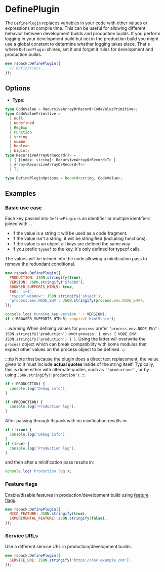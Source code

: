 
<WebpackLicense from="https://webpack.js.org/plugins/define-plugin/" />

# DefinePlugin

The `DefinePlugin` replaces variables in your code with other values or expressions at compile time. This can be useful for allowing different behavior between development builds and production builds. If you perform logging in your development build but not in the production build you might use a global constant to determine whether logging takes place. That's where `DefinePlugin` shines, set it and forget it rules for development and production builds.

```js
new rspack.DefinePlugin({
  // Definitions...
});
```

## Options

- **Type:**

```ts
type CodeValue = RecursiveArrayOrRecord<CodeValuePrimitive>;
type CodeValuePrimitive =
  | null
  | undefined
  | RegExp
  | Function
  | string
  | number
  | boolean
  | bigint;
type RecursiveArrayOrRecord<T> =
  | { [index: string]: RecursiveArrayOrRecord<T> }
  | Array<RecursiveArrayOrRecord<T>>
  | T;

type DefinePluginOptions = Record<string, CodeValue>;
```

## Examples

### Basic use case

Each key passed into `DefinePlugin` is an identifier or multiple identifiers joined with `.`.

- If the value is a string it will be used as a code fragment.
- If the value isn't a string, it will be stringified (including functions).
- If the value is an object all keys are defined the same way.
- If you prefix `typeof` to the key, it's only defined for typeof calls.

The values will be inlined into the code allowing a minification pass to remove the redundant conditional.

```js
new rspack.DefinePlugin({
  PRODUCTION: JSON.stringify(true),
  VERSION: JSON.stringify('5fa3b9'),
  BROWSER_SUPPORTS_HTML5: true,
  TWO: '1+1',
  'typeof window': JSON.stringify('object'),
  'process.env.NODE_ENV': JSON.stringify(process.env.NODE_ENV),
});
```

```js
console.log('Running App version ' + VERSION);
if (!BROWSER_SUPPORTS_HTML5) require('html5shiv');
```

:::warning
When defining values for `process` prefer `'process.env.NODE_ENV': JSON.stringify('production')` over `process: { env: { NODE_ENV: JSON.stringify('production') } }`. Using the latter will overwrite the `process` object which can break compatibility with some modules that expect other values on the process object to be defined.
:::

:::tip
Note that because the plugin does a direct text replacement, the value given to it must include **actual quotes** inside of the string itself. Typically, this is done either with alternate quotes, such as `'"production"'`, or by using `JSON.stringify('production')`.
:::

```js
if (!PRODUCTION) {
  console.log('Debug info');
}

if (PRODUCTION) {
  console.log('Production log');
}
```

After passing through Rspack with no minification results in:

```js
if (!true) {
  console.log('Debug info');
}
if (true) {
  console.log('Production log');
}
```

and then after a minification pass results in:

```js
console.log('Production log');
```

### Feature flags

Enable/disable features in production/development build using [feature flags](https://en.wikipedia.org/wiki/Feature_toggle).

```js
new rspack.DefinePlugin({
  NICE_FEATURE: JSON.stringify(true),
  EXPERIMENTAL_FEATURE: JSON.stringify(false),
});
```

### Service URLs

Use a different service URL in production/development builds:

```js
new rspack.DefinePlugin({
  SERVICE_URL: JSON.stringify('https://dev.example.com'),
});
```
